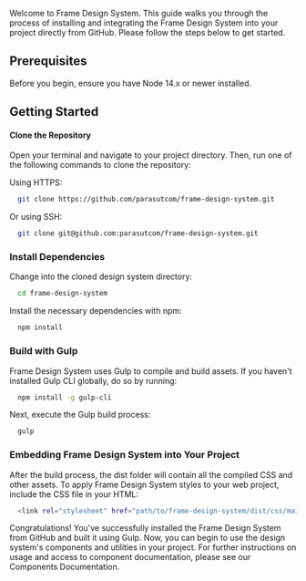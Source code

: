 
<Meta title="Documentation/Installation" />

Welcome to Frame Design System. This guide walks you through the process of installing and integrating the Frame Design System into your project directly from GitHub. Please follow the steps below to get started.

## Prerequisites

Before you begin, ensure you have Node 14.x or newer installed.

## Getting Started

#### Clone the Repository

Open your terminal and navigate to your project directory. Then, run one of the following commands to clone the repository:

Using HTTPS:

```bash
  git clone https://github.com/parasutcom/frame-design-system.git
```

Or using SSH:

```bash
  git clone git@github.com:parasutcom/frame-design-system.git
```

### Install Dependencies

Change into the cloned design system directory:

```bash
  cd frame-design-system
```

Install the necessary dependencies with npm:

```bash
  npm install
```

### Build with Gulp

Frame Design System uses Gulp to compile and build assets. If you haven't installed Gulp CLI globally, do so by running:

```bash
  npm install -g gulp-cli
```

Next, execute the Gulp build process:

```bash
  gulp
```

### Embedding Frame Design System into Your Project

After the build process, the dist folder will contain all the compiled CSS and other assets. To apply Frame Design System styles to your web project, include the CSS file in your HTML:

```bash
  <link rel="stylesheet" href="path/to/frame-design-system/dist/css/main.css">
```

Congratulations! You've successfully installed the Frame Design System from GitHub and built it using Gulp. Now, you can begin to use the design system's components and utilities in your project. For further instructions on usage and access to component documentation, please see our Components Documentation.